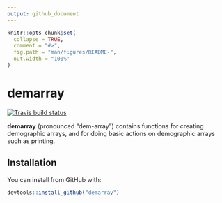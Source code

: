 ```yaml
---
output: github_document
---
```


<!-- README.md is generated from README.Rmd. Please edit that file -->

```r
knitr::opts_chunk$set(
  collapse = TRUE,
  comment = "#>",
  fig.path = "man/figures/README-",
  out.width = "100%"
)
```
# demarray

<!-- badges: start -->
[![Travis build status](https://travis-ci.org/johnrbryant/demarray.svg?branch=master)](https://travis-ci.org/johnrbryant/demarray)
<!-- badges: end -->

**demarray** (pronounced "dem-array") contains functions for creating demographic arrays, and for doing basic actions on demographic arrays such as printing.

## Installation

You can install from GitHub with:

``` r
devtools::install_github("demarray")
```
